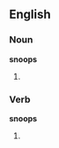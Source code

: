 ==English==

===Noun===
'''snoops'''

# {{plural of|[[snoop]]}}

===Verb===
'''snoops'''

# {{third-person singular of|[[snoop]]}}